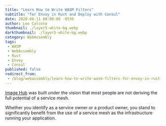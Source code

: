 ```yaml
---
title: "Learn How to Write WASM Filters"
subtitle: "for Envoy in Rust and Deploy with Consul"
date: 2020-08-11 08:00:00 -0530
author: Lee Calcote
thumbnail: ./layer5-white-bg.webp
darkthumbnail: ./layer5-white-bg.webp
category: WebAssembly
tags:
 - WASM
 - WebAssembly
 - Rust
 - Envoy
 - Consul
published: false
redirect_from:
 - /blog/webassembly/learn-how-to-write-wasm-filters-for-envoy-in-rust-and-deploy-with-consul/
---
```




<BlogWrapper>

  [Image Hub](/projects/image-hub) was built under the vision that most people are not deriving the full potential of a service mesh.

  Whether you identify as a service owner or a product owner, you stand to significantly benefit from the use of a service mesh as the infrastructure running your application.

</BlogWrapper>
